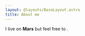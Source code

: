 ```yaml
---
layout: @layouts/BaseLayout.astro
title: About me
---
```


I live on **Mars** but feel free to <Card title="Contact me" href="https://google.com" body="quan que" />.
